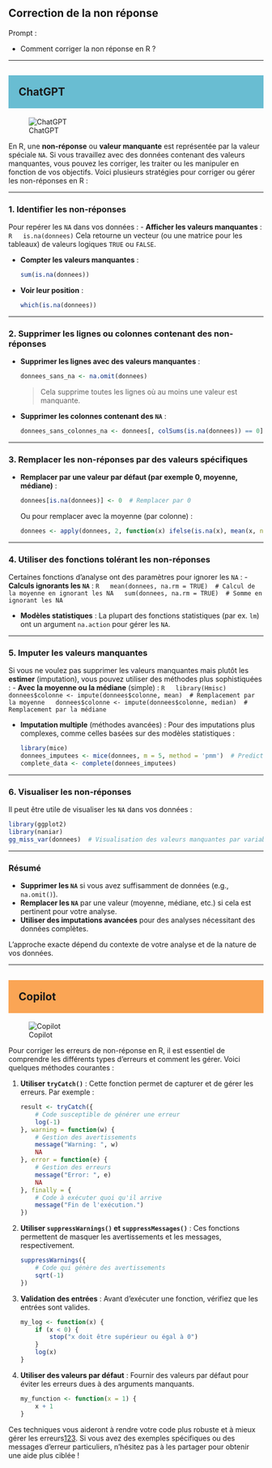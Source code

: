 ## Correction de la non réponse

::: {.callout-note appearance="simple"}
Prompt : 

* Comment corriger la non réponse en R ?


:::

----

## ChatGPT {style="background-color: #69bdd2; padding: 20px;"}
![ChatGPT](../img/ChatGPT.PNG)


En R, une **non-réponse** ou **valeur manquante** est représentée par la valeur spéciale `NA`. Si vous travaillez avec des données contenant des valeurs manquantes, vous pouvez les corriger, les traiter ou les manipuler en fonction de vos objectifs. Voici plusieurs stratégies pour corriger ou gérer les non-réponses en R :

---

### **1. Identifier les non-réponses**
Pour repérer les `NA` dans vos données :
- **Afficher les valeurs manquantes** :
  ```R
  is.na(donnees)
  ```
  Cela retourne un vecteur (ou une matrice pour les tableaux) de valeurs logiques `TRUE` ou `FALSE`.

- **Compter les valeurs manquantes** :
  ```R
  sum(is.na(donnees))
  ```

- **Voir leur position** :
  ```R
  which(is.na(donnees))
  ```

---

### **2. Supprimer les lignes ou colonnes contenant des non-réponses**
- **Supprimer les lignes avec des valeurs manquantes** :
  ```R
  donnees_sans_na <- na.omit(donnees)
  ```
  > Cela supprime toutes les lignes où au moins une valeur est manquante.

- **Supprimer les colonnes contenant des `NA`** :
  ```R
  donnees_sans_colonnes_na <- donnees[, colSums(is.na(donnees)) == 0]
  ```

---

### **3. Remplacer les non-réponses par des valeurs spécifiques**
- **Remplacer par une valeur par défaut (par exemple 0, moyenne, médiane)** :
  ```R
  donnees[is.na(donnees)] <- 0  # Remplacer par 0
  ```
  Ou pour remplacer avec la moyenne (par colonne) :
  ```R
  donnees <- apply(donnees, 2, function(x) ifelse(is.na(x), mean(x, na.rm = TRUE), x))
  ```

---

### **4. Utiliser des fonctions tolérant les non-réponses**
Certaines fonctions d’analyse ont des paramètres pour ignorer les `NA` :
- **Calculs ignorants les `NA`** :
  ```R
  mean(donnees, na.rm = TRUE)  # Calcul de la moyenne en ignorant les NA
  sum(donnees, na.rm = TRUE)  # Somme en ignorant les NA
  ```

- **Modèles statistiques** :
  La plupart des fonctions statistiques (par ex. `lm`) ont un argument `na.action` pour gérer les `NA`.

---

### **5. Imputer les valeurs manquantes**
Si vous ne voulez pas supprimer les valeurs manquantes mais plutôt les **estimer** (imputation), vous pouvez utiliser des méthodes plus sophistiquées :
- **Avec la moyenne ou la médiane** (simple) :
  ```R
  library(Hmisc)
  donnees$colonne <- impute(donnees$colonne, mean)  # Remplacement par la moyenne
  donnees$colonne <- impute(donnees$colonne, median)  # Remplacement par la médiane
  ```

- **Imputation multiple** (méthodes avancées) :
  Pour des imputations plus complexes, comme celles basées sur des modèles statistiques :
  ```R
  library(mice)
  donnees_imputees <- mice(donnees, m = 5, method = 'pmm')  # Predictive Mean Matching
  complete_data <- complete(donnees_imputees)
  ```

---

### **6. Visualiser les non-réponses**
Il peut être utile de visualiser les `NA` dans vos données :
```R
library(ggplot2)
library(naniar)
gg_miss_var(donnees)  # Visualisation des valeurs manquantes par variable
```

---

### Résumé
- **Supprimer les `NA`** si vous avez suffisamment de données (e.g., `na.omit()`).
- **Remplacer les `NA`** par une valeur (moyenne, médiane, etc.) si cela est pertinent pour votre analyse.
- **Utiliser des imputations avancées** pour des analyses nécessitant des données complètes.

L'approche exacte dépend du contexte de votre analyse et de la nature de vos données.

----

## Copilot {style="background-color: #faa555; padding: 20px;"}
![Copilot](../img/copilot.PNG)

Pour corriger les erreurs de non-réponse en R, il est essentiel de comprendre les différents types d'erreurs et comment les gérer. Voici quelques méthodes courantes :

1. **Utiliser `tryCatch()`** : Cette fonction permet de capturer et de gérer les erreurs. Par exemple :
   ```r
   result <- tryCatch({
       # Code susceptible de générer une erreur
       log(-1)
   }, warning = function(w) {
       # Gestion des avertissements
       message("Warning: ", w)
       NA
   }, error = function(e) {
       # Gestion des erreurs
       message("Error: ", e)
       NA
   }, finally = {
       # Code à exécuter quoi qu'il arrive
       message("Fin de l'exécution.")
   })
   ```

2. **Utiliser `suppressWarnings()` et `suppressMessages()`** : Ces fonctions permettent de masquer les avertissements et les messages, respectivement.
   ```r
   suppressWarnings({
       # Code qui génère des avertissements
       sqrt(-1)
   })
   ```

3. **Validation des entrées** : Avant d'exécuter une fonction, vérifiez que les entrées sont valides.
   ```r
   my_log <- function(x) {
       if (x < 0) {
           stop("x doit être supérieur ou égal à 0")
       }
       log(x)
   }
   ```

4. **Utiliser des valeurs par défaut** : Fournir des valeurs par défaut pour éviter les erreurs dues à des arguments manquants.
   ```r
   my_function <- function(x = 1) {
       x + 1
   }
   ```

Ces techniques vous aideront à rendre votre code plus robuste et à mieux gérer les erreurs[1](https://thinkr.fr/controle-et-gestion-des-erreurs-dans-r/)[2](https://www.datacamp.com/fr/tutorial/error-fix-non-numeric-argument-to-binary-operator-in-r)[3](https://stacklima.com/gestion-des-erreurs-dans-la-programmation-r/). Si vous avez des exemples spécifiques ou des messages d'erreur particuliers, n'hésitez pas à les partager pour obtenir une aide plus ciblée !